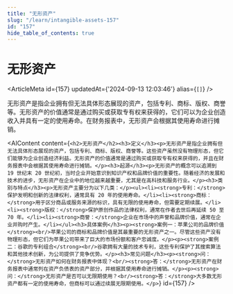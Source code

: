 ```yaml
---
title: "无形资产"
slug: "/learn/intangible-assets-157"
id: "157"
hide_table_of_contents: true
---
```



# 无形资产

<ArticleMeta id={157} updatedAt={'2024-09-13 12:03:46'} alias={`[]`} />
<div className='border-solid border-b border-t-0 my-4 border-[var(--ifm-color-gray-300)]' />

无形资产是指企业拥有但无法具体形态展现的资产，包括专利、商标、版权、商誉等。无形资产的价值通常是通过购买或获取专有权来获得的，它们可以为企业创造收入并具有一定的使用寿命。在财务报表中，无形资产会根据其使用寿命进行摊销。

<AIContent content={`<h2>无形资产</h2><h3>定义</h3><p>无形资产是指企业拥有但无法具体形态展现的资产，包括专利、商标、版权、商誉等。这些资产虽然没有物理形态，但它们能够为企业创造经济利益。无形资产的价值通常是通过购买或获取专有权来获得的，并且在财务报表中会根据其使用寿命进行摊销。</p><h3>起源</h3><p>无形资产的概念可以追溯到 19 世纪末 20 世纪初，当时企业开始意识到知识产权和品牌价值的重要性。随着经济的发展和技术的进步，无形资产在企业中的地位越来越重要，尤其是在高科技和服务行业。</p><h3>类别与特点</h3><p>无形资产主要分为以下几类：</p><ul><li><strong>专利：</strong>保护发明和创新的法律权利，通常具有 20 年的使用寿命。</li><li><strong>商标：</strong>用于区分商品或服务来源的标识，具有无限的使用寿命，但需要定期续展。</li><li><strong>版权：</strong>保护原创作品的法律权利，通常在作者去世后再延续 50 至 70 年。</li><li><strong>商誉：</strong>企业在市场中的声誉和品牌价值，通常在企业并购时产生。</li></ul><h3>具体案例</h3><p><strong>案例一：苹果公司的品牌价值</strong><br/>苹果公司的商标和品牌价值是其最重要的无形资产之一。尽管这些资产没有物理形态，但它们为苹果公司带来了巨大的市场份额和客户忠诚度。</p><p><strong>案例二：谷歌的专利组合</strong><br/>谷歌拥有大量的技术专利，这些专利保护了其搜索算法和其他技术创新，为公司提供了竞争优势。</p><h3>常见问题</h3><p><strong>问：</strong>无形资产如何在财务报表中体现？<br/><strong>答：</strong>无形资产在财务报表中通常列在资产负债表的资产部分，并根据其使用寿命进行摊销。</p><p><strong>问：</strong>无形资产是否可以无限期使用？<br/><strong>答：</strong>大多数无形资产都有一定的使用寿命，但商标可以通过续展无限期使用。</p>`} id={157} />
